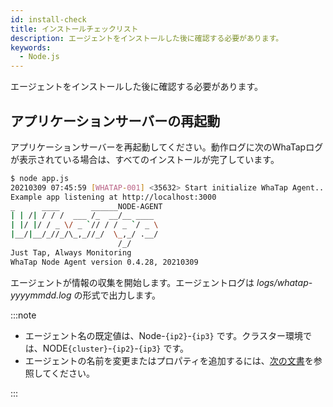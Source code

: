 ```yaml
---
id: install-check
title: インストールチェックリスト
description: エージェントをインストールした後に確認する必要があります。
keywords:
  - Node.js
---
```


エージェントをインストールした後に確認する必要があります。

## アプリケーションサーバーの再起動

アプリケーションサーバーを再起動してください。動作ログに次のWhaTapログが表示されている場合は、すべてのインストールが完了しています。

```bash
$ node app.js
20210309 07:45:59 [WHATAP-001] <35632> Start initialize WhaTap Agent...
Example app listening at http://localhost:3000
_      ____       ______NODE-AGENT
| | /| / / /  ___ /_  __/__ ____
| |/ |/ / _ \/ _ `// / / _ `/ _ \
|__/|__/_//_/\_,_//_/  \_,_/ .__/
                        /_/
Just Tap, Always Monitoring
WhaTap Node Agent version 0.4.28, 20210309
```

エージェントが情報の収集を開始します。エージェントログは _logs/whatap-yyyymmdd.log_ の形式で出力します。


<Checkagentconnection />

:::note

- エージェント名の既定値は、Node-`{ip2}`-`{ip3}` です。クラスター環境では、NODE`{cluster}`-`{ip2}`-`{ip3}` です。
- エージェントの名前を変更またはプロパティを追加するには、[次の文書](agent-name)を参照してください。

:::
